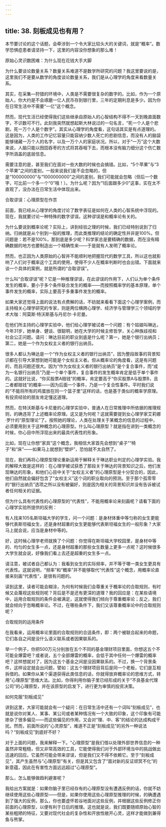 ```yaml
---
---
---
```

title: 38. 刻板成见也有用？
---




本节要讨论的这个话题，会牵涉到一个令大家比较头大的关键词，就是“概率”。数学恐惧症患者请坚持一下，这里的内容没你想象的那么难！





原始心灵识数困难：为什么现在花钱大手大脚


为什么要谈论数量关系？数量关系难道不是数学所研究的问题？我这里要说的是，这里我们不是要从数学的角度谈论数量关系，我们是从心理学的角度来看数量关系。

其实，在采集—狩猎的环境中，人类是不需要很复杂的数字的。比如，作为一个原始人，你大约是不会琢磨一亿人民币存到银行里，三年的定期利息是多少。因为你在日常生活中不需要“一亿”这个概念。

然而，现代生活已经使得我们这些继承自原始人的心智结构不得不一天到晚直面数字，不识数可不行。此刻我突然就想起斯大林说过的一句名言，“死一个人是个悲剧，死一万个人是个数字”。其实从心理学的角度看，这句话其实是有点道理的。这是因为，人类的工作记忆容量只能容纳少数人死亡的悲剧信息，而没有人的脑袋能够储藏一万个人的名字，以及一万个人的家庭状况。所以，对于“一万”这个大数来说，人脑只能以囫囵吞枣的方式将其吞咽下去，而根本没有脑力细分这个伤亡数字所涵盖的底层信息。

需要注意的是，甚至我们在面对一些大数的时候也会搞错。比如，“5个苹果”与“3个苹果”之间的差别，一般来说我们是不会忽略的，但是“100000000”与“1000000000”之间的差别，我们可能就会忽略（但后一个数字，可比前一个多一个“0”哦！）。为什么呢？因为“1后面跟多少0”这事，实在太不直观了，没办法在日常生活中体现出来。





合取谬误：心理原型在作祟


前面，我已经从心理学的角度讨论了数字表征是如何在人类的心智系统中浮现的。现在，我就要讨论一种特殊的数字谬误。这种谬误是和概率论有关的。

为什么要说到概率论呢？实际上，讲到经验之理的时候，我们已经特别说到了归纳。归纳就是从个别到一般的推理，而此类推理的结论的确定性并非是100%。但问题是：若不是100%，那到底是多少呢？科学家总是要精确的数据，而在没有精确数据的地方也要制造出一个精确性来——于是就有人发明了概率论。

然而，也正因为人类原始的心智并不能顺利地把握现代的数学工具，所以这也就影响了人们对于概率这个工具的使用，使得不少人在概率判断时也会出错。下面就来谈一个具体的案例，就是所谓的“合取谬误”。

什么叫“合取谬误”呢？它是一种推理谬误，在此谬误的作用下，人们认为单个条件发生的概率，要小于多个条件联合发生的概率——而按照概率学的基本原理，单个事件发生的概率，实际上要高于多重事件发生的概率。

如果大家还觉得上面的说法有点费解的话，不妨就来看看下面这个心理学案例，而主持相关心理学研究的专家，则是两位横跨心理学、经济学与管理学三个领域的学术大咖：阿莫斯·特沃斯基与丹尼尔·卡尼曼。

在他们所主持的心理学实验中，他们给心理学被试者一个问题：有个姑娘叫琳达，今年31岁，她单身、健谈、很聪明，她在大学的时候主修哲学，关心种族歧视和社会公正问题。请问：琳达目前的职业到底是什么呢？第一，她是个银行出纳员；第二，她是一个作为女权主义者的银行出纳员。

很多人都认为琳达是一个“作为女权主义者的银行出纳员”，因为整段故事的背景知识都在引导大家想到她可能是个女权主义者。但从概率论的角度看，这是有问题的，而且问题还很大。因为“作为女权主义者的银行出纳员”是个复合事件，而“成为一名银行出纳员”乃是一个单个事件，复合事件的发生概率肯定是低于单个事件的。这就好比说，“你买股票A赔钱”的概率，肯定要高于“你买股票A与股票B，且二者都赔钱”的概率——因为后面一个事件，乃是一个复合性事件。平时我们说的“不能将所有的鸡蛋放在同一个篮子里”这样的话，也是基于类似的概率学原理。有投资经验的朋友肯定懂这道理。

然而，在特沃斯基与卡尼曼的心理学实验中，普通人在日常推理中所依据的推理规则，的确违背了上述概率论原理。这又是为何呢？这就需要提到女心理学家艾莉娜·罗什的“原型理论”了。按照她的理论，人类在处理关于某概念的信息的过程中，必须要用到关于这种概念的心理原型。什么叫心理原型？就是指在讲到一类概念的时候，你心目中所浮现出来的最具代表性的形象。

比如，现在让你想“家具”这个概念，我相信大家首先会想到“桌子”“椅子”和“床”——如果马上就想到“壁炉”，恐怕就不太自然了。

现在，我们再将心理原型理论重新运用于解释关于琳达职业判定的心理学实验。我的解释大致是这样的：在心理学被试获悉了那段关于琳达的背景知识之后，他们发现琳达的形象，和他们心目中关于“女权主义者”的心理原型是十分契合的，因此，他们自然就会偏好包含了“女权主义”这个词的职业取向的预测。至于那个孤零零的“银行出纳员”选项之所以没有被偏好，则是因为相关的背景知识并没有告诉被试者任何相关的证据。

但为什么具有代表性的心理原型的“代表性”，不能用概率论来刻画呢？请看下面的心理学实验所提供的反例：

有人找来105名斯坦福大学的学生，问一个问题：是身材体重中等匀称的女生更能够代表斯坦福女生，还是身材超重的女生更能够代表斯坦福女生的一般形象？大家马上就会说，应当是身材中等的。

好，这时候心理学老师就换了个问题：你觉得在斯坦福大学校园里，是身材中等的、均匀的女生多一点，还是身材超重的那些女生数量上更多一点呢？这时候很多大学生就会说，好像我们看上去还是超重的女生多一点。

请注意，被试者自己都认为：我看到女生的实际频率，并不等于哪一类女生更具有代表性。这就说明，“频率”和“概率”并不能够取代“代表性”这个概念，用概率论直接来刻画“代表性”，是很有问题的。

读到这里，读者可能会糊涂，为何有时候我们会尊重关于概率论的合取规则，有时候又会蔑视这些规则呢？背后是不是还有更深的道理？我的回应是：在某些语境中，运用合取规则的条件会被满足，这就使得我们倾向于尊重概率论；反之，我们就会倾向于忽略概率论。不过，在哪些条件下，我们又该尊重概率论中的合取规则呢？





合取规则的运用条件


在我看来，运用概率论里面的合取规则的合适条件，即：两个被联合起来的命题，它们各自之间是没什么语义联系或者因果联系的。

举一个例子，你把500万元分别放在五个不同的基金理财项目里面，你想这五个不可能全爆雷吧？或者说，五个全部爆雷的概率，会低于其中任何一个爆雷的概率吧？这样想就对了，因为这五个基金之间是没因果联系的。不过，换一个背景条件，这样设定就会出问题，譬如：这五个理财项目背后是同一个老板，它们是互相拆借的。如果你从某个渠道获得此类信息的话，你就得放弃概率论的思维方式，转用“心理原型”思维大法。比如，你得利用你脑子里已经形成的关于“不良基金代理公司”的心理原型，并在该原型的启发下，进行更为审慎的投资决策。





如何克服“刻板成见”


讲到这里，大家可能就会有一个疑问：在日常生活中还有一个词叫“刻板成见”，也就是说你对某人、某事、某公司或者某种情况有一个大致的印象，这个印象有可能掺杂了很多偏见——而这些偏见的作用，又会对“理、中、客”的结论的达成构成干扰。然而，前面所说的“心灵原型”，难道不正是“刻板成见”的另外一种说法吗？“刻板成见”到底好不好？

对于上面的问题，我来解释一下。“心理原型”是我们借以处理外部世界信息的一种虽然非常粗糙，但又非常高效的工具，它能使得我们对于外部环境当中的挑战做出迅速的回应。它虽然可能会带来谬误，但是我们又不得不依赖它。至于“刻板成见”，其产生虽然与“心理原型”有关，但是其又包含了“面对新的反证顽冥不化”的新意蕴，因此在有害性方面远远超过“心理原型”。

那么，怎么能够做趋利避害呢？

我给出方案就是：如果你脑子里已经存有的心理原型没有遭遇反例的话，你就不妨继续使用这些心理原型——但是，如果你使用这些心理原型推理的时候，的确遭遇到了强大的反例，那么，你也要虚怀若谷地面对这些反例，并根据这些反例修正你前面的心理原型，以便有利于日后的推理。这也就是说，我们既要随顺原始心智的某些粗陋的特征，又要对现代社会的复杂性和开放性敞开心灵，这样才能做到兼得鱼与熊掌。